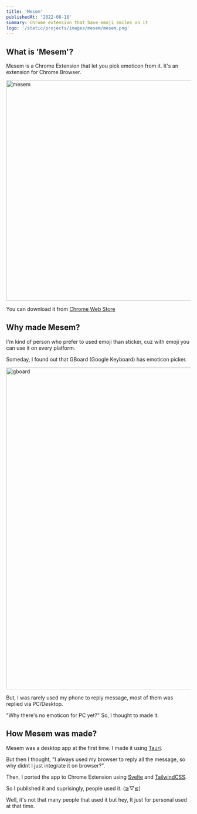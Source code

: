 ```yaml
---
title: 'Mesem'
publishedAt: '2022-08-18'
summary: Chrome extension that have emoji smiles on it
logo: '/static/projects/images/mesem/mesem.png'
---
```


## What is 'Mesem'?

Mesem is a Chrome Extension that let you pick emoticon from it. It's an extension for Chrome Browser.

<Image
  src="/static/projects/images/mesem/mesem1.png"
  width="657"
  height="600"
  alt="mesem"
  prority
/>

You can download it from [Chrome Web Store](https://chrome.google.com/webstore/detail/mesem/cnkmmjnmjcakpgpnfgipomoopgmghcih)

## Why made Mesem?

I'm kind of person who prefer to used emoji than sticker, cuz with emoji you can use it on every platform.

Someday, I found out that GBoard (Google Keyboard) has emoticon picker.

<Image
  src="/static/projects/images/mesem/mesem2.jpeg"
  width="718"
  height="876"
  alt="gboard"
  prority
/>

But, I was rarely used my phone to reply message, most of them was replied via PC/Desktop.

"Why there's no emoticon for PC yet?" So, I thought to made it.

## How Mesem was made?

Mesem was a desktop app at the first time. I made it using [Tauri](https://tauri.app/).

But then I thought, "I always used my browser to reply all the message, so why didnt I just integrate it on browser?".

Then, I ported the app to Chrome Extension using [Svelte](https://svelte.dev/) and [TailwindCSS](https://tailwindcss.com/).

So I published it and suprisingly, people used it. (≧▽≦)

Well, it's not that many people that used it but hey, It just for personal used at that time.



